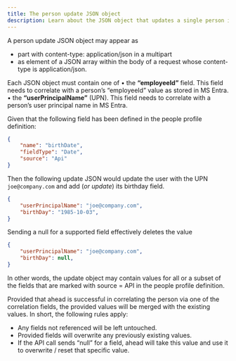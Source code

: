 ```yaml
---
title: The person update JSON object
description: Learn about the JSON object that updates a single person in the ahead people store
---
```


A person update JSON object may appear as

* part with content-type: application/json in a multipart 
* as element of a JSON array within the body of a request whose content-type is application/json.

Each JSON object must contain one of 
•	the **“employeeId”** field. This field needs to correlate with a person’s “employeeId” value as stored in MS Entra.
•	the **“userPrincipalName”** (UPN). This field needs to correlate with a person’s user principal name in MS Entra.

Given that the following field has been defined in the people profile definition:

```json
{
    "name": "birthDate",
    "fieldType": "Date",
    "source": "Api"
}
```

Then the following update JSON would update the user with the UPN `joe@company.com` and add (_or update_) its birthday field.

```json
{
    "userPrincipalName": "joe@company.com",
    "birthDay": "1985-10-03",
}
```

Sending a null for a supported field effectively deletes the value

```json
{
    "userPrincipalName": "joe@company.com",
    "birthDay": null,
}
```

In other words, the update object may contain values for all or a subset of the fields that are marked with source = API 
in the people profile definition.

Provided that ahead is successful in correlating the person via one of the correlation fields, the provided values will be 
merged with the existing values. In short, the following rules apply:

*	Any fields not referenced will be left untouched.
*	Provided fields will overwrite any previously existing values.
*	If the API call sends “null” for a field, ahead will take this value and use it to overwrite / reset that specific value.
